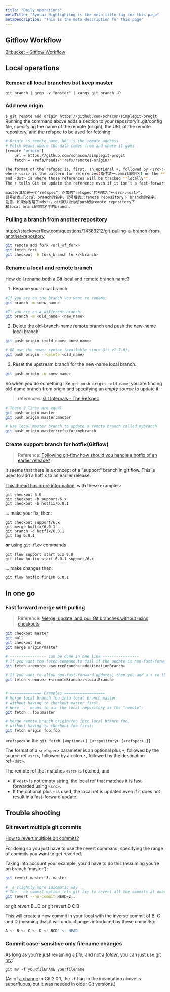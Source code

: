 ```yaml
---
title: "Daily operations"
metaTitle: "Syntax Highlighting is the meta title tag for this page"
metaDescription: "This is the meta description for this page"
---
```


## Gitflow Workflow
[Bitbucket - Gitflow Workflow](https://www.atlassian.com/git/tutorials/comparing-workflows/gitflow-workflow)

## Local operations

### Remove all local branches but keep master
`git branch | grep -v "master" | xargs git branch -D`

### Add new origin
```$ git remote add origin https://github.com/schacon/simplegit-progit```
Running the command above adds a section to your repository’s .git/config file, specifying the name of the remote (origin), the URL of the remote repository, and the refspec to be used for fetching:


```bash
# Origin is remote name, URL is the remote address
# Fetch means where the data comes from and where it goes
[remote "origin"]
	url = https://github.com/schacon/simplegit-progit
	fetch = +refs/heads/*:refs/remotes/origin/*

The format of the refspec is, first, an optional +, followed by <src>:<dst>,
where <src> is the pattern for references(指住某一commit既別名) on the **remote side**
and <dst> is where those references will be tracked **locally**.
The + tells Git to update the reference even if it isn’t a fast-forward.

master其实是一个“refspec”，正常的“refspec”的形式为”+<src>:<dst>”，
冒号前表示local branch的名字，冒号后表示remote repository下 branch的名字。
注意，如果你省略了<dst>，git就认为你想push到remote repository下
和local branch相同名字的branch.
```

### Pulling a branch from another repository
https://stackoverflow.com/questions/14383212/git-pulling-a-branch-from-another-repository
```bash
git remote add fork <url_of_fork>
git fetch fork
git checkout -b fork_branch fork/<branch>
```



### Rename a local and remote branch

[How do I rename both a Git local and remote branch name?](https://stackoverflow.com/questions/30590083/how-do-i-rename-both-a-git-local-and-remote-branch-name)

1. Rename your local branch.
```bash
#If you are on the branch you want to rename:
git branch -m <new_name>

#If you are on a different branch:
git branch -m <old_name> <new_name>
```

2. Delete the old-branch-name remote branch and push the new-name local branch.

```bash
git push origin :<old_name> <new_name>

# OR use the newer syntax (available since Git v1.7.0):
git push origin --delete <old_name>
```

3. Reset the upstream branch for the new-name local branch.

```bash
git push origin -u <new_name>
```

So when you do something like `git push origin :old-name`, you are finding old-name branch from origin and specifying an *empty source* to update it.


> references: [Git Internals - The Refspec](https://git-scm.com/book/en/v2/Git-Internals-The-Refspec)

```bash
# These 2 lines are equal
git push origin master
git push origin master:master

# Use local master branch to update a remote branch called mybranch
git push origin master:refs/for/mybranch
```

### Create support branch for hotfix(Gitflow) 

> Reference: [Following git-flow how should you handle a hotfix of an earlier release?](https://stackoverflow.com/questions/16386323/following-git-flow-how-should-you-handle-a-hotfix-of-an-earlier-release)

It seems that there is a concept of a "support" branch in git flow. This is used to add a hotfix to an earlier release.

[This thread has more information](https://groups.google.com/d/msg/gitflow-users/I9sErOSzYzE/AwVH06CuKT0J), with these examples:

```
git checkout 6.0
git checkout -b support/6.x
git checkout -b hotfix/6.0.1

```

... make your fix, then:

```
git checkout support/6.x
git merge hotfix/6.0.1
git branch -d hotfix/6.0.1
git tag 6.0.1

```

**or** using `git flow` commands

```
git flow support start 6.x 6.0
git flow hotfix start 6.0.1 support/6.x

```

... make changes then:

```
git flow hotfix finish 6.0.1
```

## In one go

### Fast forward merge with pulling

> Reference: [Merge, update, and pull Git branches without using checkouts](https://stackoverflow.com/questions/3216360/merge-update-and-pull-git-branches-without-using-checkouts)

```bash
git checkout master
git pull
git checkout foo
git merge origin/master

# ---------------- can be done in one line ----------------
# If you want the fetch command to fail if the update is non-fast-forward, then you simply use a refspec of the form
git fetch <remote> <sourceBranch>:<destinationBranch>

# If you want to allow non-fast-forward updates, then you add a + to the front of the refspec:
git fetch <remote> +<remoteBranch>:<localBranch>


# ============== Examples ==================
# Merge local branch foo into local branch master,
# without having to checkout master first.
# Here `.` means to use the local repository as the "remote":
git fetch . foo:master

# Merge remote branch origin/foo into local branch foo,
# without having to checkout foo first:
git fetch origin foo:foo
```

`<refspec>` in the `git fetch [<options>] [<repository> [<refspec>…]]`

The format of a `<refspec>` parameter is an optional plus `+`, followed by the source ref `<src>`, followed by a colon `:`, followed by the destination ref `<dst>`.

The remote ref that matches `<src>` is fetched, and 
- if `<dst>` is not empty string, the local ref that matches it is fast-forwarded using `<src>`.
- If the optional plus `+` is used, the local ref is updated even if it does not result in a fast-forward update.




## Trouble shooting

### Git revert multiple git commits

[How to revert multiple git commits?](https://stackoverflow.com/questions/1463340/how-to-revert-multiple-git-commits)

For doing so you just have to use the revert command, specifying the range of commits you want to get reverted.

Taking into account your example, you'd have to do this (assuming you're on branch 'master'):

```bash
git revert master~3..master

#  a slightly more idiomatic way 
# The --no-commit option lets git try to revert all the commits at once, instead of littering the history with multiple revert commit messages
git revert --no-commit HEAD~2..
```

or git revert B...D or git revert D C B

This will create a new commit in your local with the inverse commit of B, C and D (meaning that it will undo changes introduced by these commits):

```bash
A <- B <- C <- D <- BCD' <- HEAD
```

### Commit case-sensitive only filename changes

As long as you're just renaming a *file*, and not a *folder*, you can just use [git mv](http://git-scm.com/docs/git-mv):`

`git mv -f yOuRfIlEnAmE yourfilename`

(As of [a change](https://github.com/git/git/commit/baa37bff9a845471754d3f47957d58a6ccc30058) in Git 2.0.1, the `-f` flag in the incantation above is superfluous, but it was needed in older Git versions.)